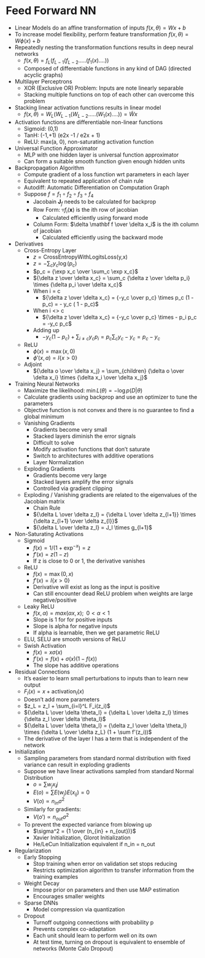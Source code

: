 # Feed Forward NN

- Linear Models do an affine transformation of inputs $f(x, \theta) = Wx + b$
- To increase model flexibility, perform feature transformation $f(x, \theta) = W \phi(x) + b$
- Repeatedly nesting the transformation functions results in deep neural networks
    - $f(x, \theta) = f_L(f_{L-1}(f_{L-2}.....(f_1(x)....))$
    - Composed of differentiable functions in any kind of DAG (directed acyclic graphs)
- Multilayer Perceptrons
    - XOR (Exclusive OR) Problem: Inputs are note linearly separable
    - Stacking multiple functions on top of each other can overcome this problem
- Stacking linear activation functions results in linear model
    - $f(x, \theta) = W_L(W_{L-1}(W_{L-2}.....(W_1(x)....)) = \tilde Wx$
- Activation functions are differentiable non-linear functions
    - Sigmoid: (0,1)
    - TanH: (-1,+1) (e2x -1 / e2x + 1)
    - ReLU: max(a, 0), non-saturating activation function
- Universal Function Approximator
    - MLP with one hidden layer is universal function approximator
    - Can form a  suitable smooth function given enough hidden units

- Backpropagation Algorithm
    - Compute gradient of a loss function wrt parameters in each layer
    - Equivalent to repeated application of chain rule
    - Autodiff: Automatic Differentiation on Computation Graph
    - Suppose  $f = f_1 \circ f_2 \circ f_3 \circ f_4$
        - Jacobain $\mathbf J_f$ needs to be calculated for backprop
        - Row Form: $\triangledown f_i(\mathbf x)$ is the ith row of jacobian
            - Calculated efficiently using forward mode
        - Column Form: $\delta \mathbf f \over \delta x_i$ is the ith column of jacobian
            - Calculated efficiently using the backward mode

- Derivatives
    - Cross-Entropy Layer
        - $z = \text{CrossEntropyWithLogitsLoss(y,x)}$
        - $z = -\sum_c y_c \log(p_c)$
        - $p_c = {\exp x_c \over \sum_c \exp x_c}$
        - ${\delta z \over \delta x_c} = \sum_c {\delta z \over \delta p_i} \times {\delta p_i \over \delta x_c}$
        - When i = c
            - ${\delta z \over \delta x_c} = {-y_c \over p_c} \times p_c (1 - p_c) = - y_c ( 1 - p_c)$
        - When i <> c
            - ${\delta z \over \delta x_c} = {-y_c \over p_c} \times - p_i p_c = -y_c p_c$
        - Adding up
            - $-y_c(1-p_c) + \sum_{i \ne c} y_c p_i = p_c \sum_c y_c - y_c = p_c - y_c$
    - ReLU
        - $\phi(x) = \max(x,0)$
        - $\phi'(x,a) =   I\{x > 0\}$
    - Adjoint
        - ${\delta o \over \delta x_j} = \sum_{children} {\delta o \over \delta x_i} \times {\delta x_i \over \delta x_j}$

- Training Neural Networks
    - Maximize the likelihood: $\min  L(\theta) = -\log p(D|\theta)$
    - Calculate gradients using backprop and use an optimizer to tune the parameters
    - Objective function is not convex and there is no guarantee to find a global minimum
    - Vanishing Gradients
        - Gradients become very small
        - Stacked layers diminish the error signals
        - Difficult to solve
        - Modify activation functions that don’t saturate
        - Switch to architectures with additive operations 
        - Layer Normalization
    - Exploding Gradients
        - Gradients become very large
        - Stacked layers amplify the error signals
        - Controlled via gradient clipping
    - Exploding / Vanishing gradients are related to the eigenvalues of the Jacobian matrix
        - Chain Rule
        - ${\delta  L \over \delta z_l} = {\delta  L \over \delta z_{l+1}} \times {\delta z_{l+1}  \over \delta z_{l}}$
        - ${\delta  L \over \delta z_l} = J_l \times g_{l+1}$

- Non-Saturating Activations
    - Sigmoid
        - $f(x) = 1 / (1 + \exp^{-x}) = z$
        - $f'(x) = z (1 - z)$
        - If z is close to 0 or 1, the derivative vanishes
    - ReLU
        - $f(x) = \max(0, x)$
        - $f'(x) =  I \{x > 0\}$
        - Derivative will exist as long as the input is positive
        - Can still encounter dead ReLU problem when weights are large negative/positive
    - Leaky ReLU
        - $f(x,\alpha) = max(\alpha x, x); \,\,\, 0< \alpha < 1$
        - Slope is 1 for for positive inputs
        - Slope is alpha for negative inputs
        - If alpha is learnable, then we get parametric ReLU
    - ELU, SELU are smooth versions of ReLU
    - Swish Activation
        - $f(x) = x \sigma(x)$
        - $f'(x) = f(x) + \sigma(x) (1 - f(x))$
        - The slope has additive operations

- Residual Connections
    - It’s easier to learn small perturbations to inputs than to learn new output
    - $F_l(x) = x + \text{activation}_l(x)$ 
    - Doesn’t add more parameters
    - $z_L = z_l + \sum_{i=l}^L F_i(z_i)$
    - ${\delta L \over \delta \theta_l} = {\delta L \over \delta z_l} \times {\delta z_l \over \delta \theta_l}$
    - ${\delta L \over \delta \theta_l} = {\delta z_l \over \delta \theta_l} \times {\delta L \over \delta z_L} (1 + \sum f'(z_i))$
    - The derivative of the layer l has a term that is independent of the network
    
- Initialization
    - Sampling parameters from standard normal distribution with fixed variance can result in exploding gradients
    - Suppose we have linear activations sampled from standard Normal Distribution
        - $o = \sum w_j x_ij$
        - $E(o) =  \sum E(w_j)E(x_{ij}) = 0$
        - $V(o) \propto n_{in} \sigma^2$
    - Similarly for gradients:
        - $V(o') \propto n_{out} \sigma^2$
    - To prevent the expected variance from blowing up
        - $\sigma^2 = {1 \over (n_{in} + n_{out})}$
        - Xavier Initialization, Glorot Initialization
        - He/LeCun Initialization equivalent if n_in = n_out

- Regularization
    - Early Stopping
        - Stop training when error on validation set stops reducing
        - Restricts optimization algorithm to transfer information from the training examples
    - Weight Decay
        - Impose prior on parameters and then use MAP estimation
        - Encourages smaller weights
    - Sparse DNNs
        - Model compression via quantization
    - Dropout
        - Turnoff outgoing connections with probability p
        - Prevents complex co-adaptation 
        - Each unit should learn to perform well on its own
        - At test time, turning on dropout is equivalent to ensemble of networks (Monte Calo Dropout)

